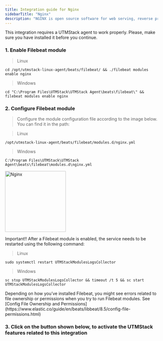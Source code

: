 ```yaml
---
title: Integration guide for Nginx
sidebarTitle: "Nginx"
description: "NGINX is open source software for web serving, reverse proxying, caching, load balancing, media streaming, and more."
---
```


<Warning>
    This integration requires a UTMStack agent to work properly. Please, make sure you have installed it before you continue.
</Warning>

### 1. Enable Filebeat module

> Linux

```
cd /opt/utmstack-linux-agent/beats/filebeat/ && ./filebeat modules enable nginx
```

> Windows

```
cd "C:\Program Files\UTMStack\UTMStack Agent\beats\filebeat\" && filebeat modules enable nginx
```

### 2. Configure Filebeat module

> Configure the module configuration file according to the image below. You can find it in the path:

> Linux

```
/opt/utmstack-linux-agent/beats/filebeat/modules.d/nginx.yml
```

> Windows

```
C:\Program Files\UTMStack\UTMStack Agent\beats\filebeat\modules.d\nginx.yml
```


<img
  height="200"
  className="block rounded-xl"
  src="/images/integrations/nginx/config-nginx.png"
  alt="Nginx"
/>

<Note>
    Important!! After a Filebeat module is enabled, the service needs to be restarted using the following command:
</Note>

> Linux

```
sudo systemctl restart UTMStackModulesLogsCollector
```

> Windows

```
sc stop UTMStackModulesLogsCollector && timeout /t 5 && sc start UTMStackModulesLogsCollector
```

<Warning>
    Depending on how you’ve installed Filebeat, you might see errors related to file ownership or permissions when you try to run Filebeat modules. See [Config File Ownership and Permissions](https://www.elastic.co/guide/en/beats/libbeat/8.5/config-file-permissions.html)
</Warning>

### 3. Click on the button shown below, to activate the UTMStack features related to this integration
